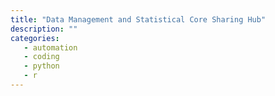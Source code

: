 ```yaml
---
title: "Data Management and Statistical Core Sharing Hub"
description: ""
categories: 
   - automation
   - coding
   - python
   - r
---
```


